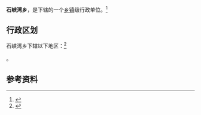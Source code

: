 {{中国乡级行政区|62/11/02/207/000}}

'''石峡湾乡'''，是{{PRC admin/fullname|62/11/02/207/000|3}}下辖的一个[[乡镇|乡镇]]级行政单位。<ref>{{PRC admin/ref sgc|{{PRC admin/parent|62/11/02/207/000}}}}</ref>

== 行政区划 ==

石峡湾乡下辖以下地区：<ref>{{PRC admin/ref sgc|62/11/02/207/000}}</ref>

{{PRC admin/children|62/11/02/207/000}}。

== 参考资料 ==

{{reflist}}

{{行政区划小作品}}
{{PRC admin/navcat|62/11/02/207/000}}